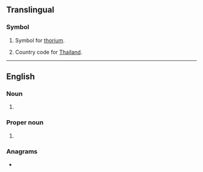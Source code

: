 {{also|th|TH|'th|-th|th'|.th|th-|Appendix:Variations of "th"}}
==Translingual==

===Symbol===
{{mul-symbol}}

# {{lb|mul|element symbol}} Symbol for [[thorium]].
# Country code for [[Thailand]].

----

==English==

===Noun===
{{en-noun|?}}

# {{abbreviation of|en|Thursday}}

===Proper noun===
{{en-proper noun}}

# {{abbreviation of|en|Thessalonians}}

===Anagrams===
* {{anagrams|en|a=ht|HT|h/t|ht}}
